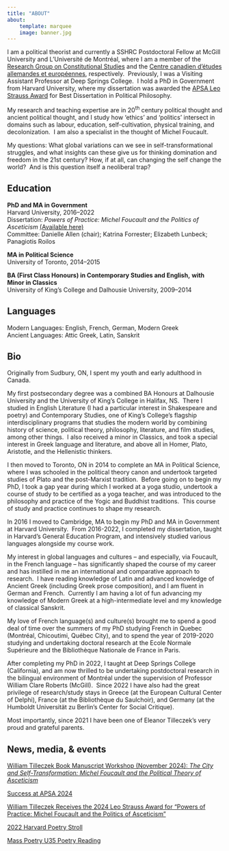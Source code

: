 ```yaml
---
title: "ABOUT"
about: 
    template: marquee
    image: banner.jpg
---
```


I am a political theorist and currently a SSHRC Postdoctoral Fellow at McGill University and L’Université de Montréal, where I am a member of the <a href="https://www.mcgill.ca/rgcs/" target="_blank">Research Group on Constitutional Studies</a> and the <a href="https://cceae.umontreal.ca" target="_blank">Centre canadien d'études allemandes et européennes</a>, respectively.  Previously, I was a Visiting Assistant Professor at Deep Springs College.  I hold a PhD in Government from Harvard University, where my dissertation was awarded the <a href="https://politicalsciencenow.com/william-tilleczek-receives-the-2024-leo-strauss-award-for-powers-of-practice-michel-foucault-and-the-politics-of-asceticism/" target="_blank">APSA Leo Strauss Award</a> for Best Dissertation in Political Philosophy.

My research and teaching expertise are in 20^th^ century political thought and ancient political thought, and I study how ‘ethics’ and ‘politics’ intersect in domains such as labour, education, self-cultivation, physical training, and decolonization.  I am also a specialist in the thought of Michel Foucault.

My questions: What global variations can we see in self-transformational struggles, and what insights can these give us for thinking domination and freedom in the 21st century? How, if at all, can changing the self change the world?  And is this question itself a neoliberal trap? 

## **Education**

**PhD and MA in Government**\
Harvard University, 2016–2022\
Dissertation: *Powers of Practice: Michel Foucault and the Politics of Asceticism* <a href="https://dash.harvard.edu/handle/1/37373683" target="_blank">(Available here)</a>\
Committee: Danielle Allen (chair); Katrina Forrester; Elizabeth Lunbeck; Panagiotis Roilos

**MA in Political Science**\
University of Toronto, 2014–2015

**BA (First Class Honours) in Contemporary Studies and English,** **with Minor in Classics**\
University of King’s College and Dalhousie University, 2009–2014

## **Languages**

Modern Languages: English, French, German, Modern Greek\
Ancient Languages: Attic Greek, Latin, Sanskrit 

## **Bio**

Originally from Sudbury, ON, I spent my youth and early adulthood in Canada. 

My first postsecondary degree was a combined BA Honours at Dalhousie University and the University of King’s College in Halifax, NS.  There I studied in English Literature (I had a particular interest in Shakespeare and poetry) and Contemporary Studies, one of King’s College’s flagship interdisciplinary programs that studies the modern world by combining history of science, political theory, philosophy, literature, and film studies, among other things.  I also received a minor in Classics, and took a special interest in Greek language and literature, and above all in Homer, Plato, Aristotle, and the Hellenistic thinkers.

I then moved to Toronto, ON in 2014 to complete an MA in Political Science, where I was schooled in the political theory canon and undertook targeted studies of Plato and the post-Marxist tradition.  Before going on to begin my PhD, I took a gap year during which I worked at a yoga studio, undertook a course of study to be certified as a yoga teacher, and was introduced to the philosophy and practice of the Yogic and Buddhist traditions.  This course of study and practice continues to shape my research.

In 2016 I moved to Cambridge, MA to begin my PhD and MA in Government at Harvard University.  From 2016-2022, I completed my dissertation, taught in Harvard’s General Education Program, and intensively studied various languages alongside my course work. 

My interest in global languages and cultures – and especially, via Foucault, in the French language – has significantly shaped the course of my career and has instilled in me an international and comparative approach to research.  I have reading knowledge of Latin and advanced knowledge of Ancient Greek (including Greek prose composition), and I am fluent in German and French.  Currently I am having a lot of fun advancing my knowledge of Modern Greek at a high-intermediate level and my knowledge of classical Sanskrit.

My love of French language(s) and culture(s) brought me to spend a good deal of time over the summers of my PhD studying French in Quebec (Montréal, Chicoutimi, Québec City), and to spend the year of 2019-2020 studying and undertaking doctoral research at the Ecole Normale Supérieure and the Bibliothèque Nationale de France in Paris.

After completing my PhD in 2022, I taught at Deep Springs College (California), and am now thrilled to be undertaking postdoctoral research in the bilingual environment of Montréal under the supervision of Professor William Clare Roberts (McGill).  Since 2022 I have also had the great privilege of research/study stays in Greece (at the European Cultural Center of Delphi), France (at the Bibliothèque du Saulchoir), and Germany (at the Humboldt Universität zu Berlin’s Center for Social Critique).

Most importantly, since 2021 I have been one of Eleanor Tilleczek’s very proud and grateful parents.

## **News, media, & events**

<a href="https://www.mcgill.ca/lin-centre/channels/event/rgcs-william-tilleczek-book-manuscript-workshop-360190" target="_blank">William Tilleczek Book Manuscript Workshop (November 2024): *The City and Self-Transformation: Michel Foucault and the Political Theory of Asceticism*</a>

<a href="https://www.gov.harvard.edu/2024/09/12/success-at-apsa-2024/" target="_blank">Success at APSA 2024</a>

<a href="https://politicalsciencenow.com/william-tilleczek-receives-the-2024-leo-strauss-award-for-powers-of-practice-michel-foucault-and-the-politics-of-asceticism/" target="_blank">William Tilleczek Receives the 2024 Leo Strauss Award for "Powers of Practice: Michel Foucault and the Politics of Asceticism"</a>

<a href="https://www.wbur.org/news/2022/12/15/weekend-harvard-square-poetry-stroll-langston-hughes-black-nativity" target="_blank">2022 Harvard Poetry Stroll</a>

<a href="https://www.thebostoncalendar.com/events/u35-poetry-reading" target="_blank">Mass Poetry U35 Poetry Reading</a>
